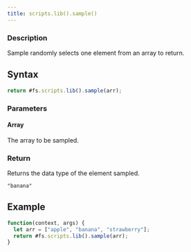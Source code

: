 ```yaml
---
title: scripts.lib().sample()
---
```


### Description

Sample randomly selects one element from an array to return.

## Syntax

```js
return #fs.scripts.lib().sample(arr);
```

### Parameters

#### Array

The array to be sampled.

### Return

Returns the data type of the element sampled.

```
"banana"
```

## Example

```js
function(context, args) {
  let arr = ["apple", "banana", "strawberry"];
  return #fs.scripts.lib().sample(arr);
}
```
